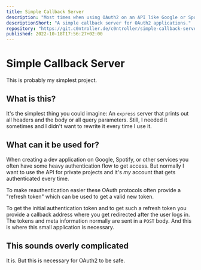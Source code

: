 ```yaml
---
title: Simple Callback Server
description: "Most times when using OAuth2 on an API like Google or Spotify I just need the refresh token on setup. To get the initial tokens and the refresh token it is necessary to have a server that prints the POST body. This application does this."
descriptionShort: "A simple callback server for OAuth2 applications."
repository: "https://git.c0ntroller.de/c0ntroller/simple-callback-server"
published: 2022-10-18T17:56:27+02:00
---
```


# Simple Callback Server

This is probably my simplest project.

## What is this?

It's the simplest thing you could imagine: An `express` server that prints out all headers and the body or all query parameters.
Still, I needed it sometimes and I didn't want to rewrite it every time I use it.

## What can it be used for?

When creating a dev application on Google, Spotify, or other services you often have some heavy authentication flow to get access.
But normally I want to use the API for private projects and it's _my_ account that gets authenticated every time.

To make reauthentication easier these OAuth protocols often provide a "refresh token" which can be used to get a valid new token.

To get the initial authentication token and to get such a refresh token you provide a callback address where you get redirected after the user logs in.
The tokens and meta information normally are sent in a `POST` body.
And this is where this small application is necessary.

## This sounds overly complicated

It is. But this is necessary for OAuth2 to be safe.
